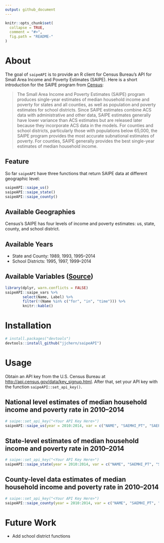```yaml
---
output: github_document
---
```


<!-- README.md is generated from README.Rmd. Please edit that file -->

```r
knitr::opts_chunk$set(
  collapse = TRUE,
  comment = "#>",
  fig.path = "README-"
)
```

# About

The goal of `saipeAPI` is to provide an R client for Census Bureau's API for Small Area Income and Poverty Estimates (SAIPE). Here is a short introduction for the SAIPE program from [Census](http://www.census.gov/data/developers/data-sets/Poverty-Statistics.html):

> The Small Area Income and Poverty Estimates (SAIPE) program produces single-year estimates of median household income and poverty for states and all counties, as well as population and poverty estimates for school districts. Since SAIPE estimates combine ACS data with administrative and other data, SAIPE estimates generally have lower variance than ACS estimates but are released later because they incorporate ACS data in the models. For counties and school districts, particularly those with populations below 65,000, the SAIPE program provides the most accurate subnational estimates of poverty. For counties, SAIPE generally provides the best single-year estimates of median household income.

## Feature

So far `saipeAPI` have three functions that return SAIPE data at different geographic level:

```R
saipeAPI::saipe_us()
saipeAPI::saipe_state()
saipeAPI::saipe_county()
```

## Available Geographies

Census's SAIPE has four levels of income and poverty estimates: us, state, county, and school district. 

## Available Years

- State and County: 1989, 1993, 1995--2014
- School Districts: 1995, 1997, 1999--2014

## Available Variables ([Source](http://api.census.gov/data/timeseries/poverty/saipe/variables.html))

```r
library(dplyr, warn.conflicts = FALSE)
saipeAPI::saipe_vars %>%
        select(Name, Label) %>% 
        filter(!(Name %in% c("for", "in", "time"))) %>% 
        knitr::kable()
```

# Installation

```R
# install.packages("devtools")
devtools::install_github("jjchern/saipeAPI")
```

# Usage

Obtain an API key from the U.S. Census Bureau at [http://api.census.gov/data/key_signup.html](http://api.census.gov/data/key_signup.html). After that, set your API key with the function `saipeAPI::set_api_key()`.

## National level estimates of median household income and poverty rate in 2010--2014

```r
# saipe::set_api_key("<Your API Key Here>")
saipeAPI::saipe_us(year = 2010:2014, var = c("NAME", "SAEMHI_PT", "SAEPOVRTALL_PT"))
```

## State-level estimates of median household income and poverty rate in 2010--2014

```r
# saipe::set_api_key("<Your API Key Here>")
saipeAPI::saipe_state(year = 2010:2014, var = c("NAME", "SAEMHI_PT", "SAEPOVRTALL_PT"))
```

## County-level data estimates of median household income and poverty rate in 2010--2014

```r
# saipe::set_api_key("<Your API Key Here>")
saipeAPI::saipe_county(year = 2010:2014, var = c("NAME", "SAEMHI_PT", "SAEPOVRTALL_PT"))
```

# Future Work

- Add school district functions
